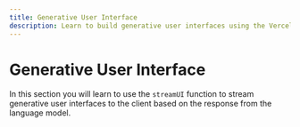 ```yaml
---
title: Generative User Interface
description: Learn to build generative user interfaces using the Vercel AI SDK in your Next.js App Router application
---
```


# Generative User Interface

In this section you will learn to use the `streamUI` function to stream generative user interfaces to the client based on the response from the language model.
